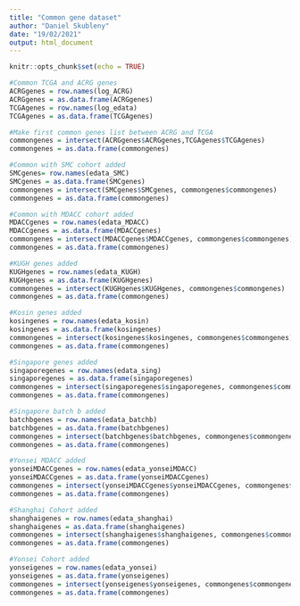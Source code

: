 ```yaml
---
title: "Common gene dataset"
author: "Daniel Skubleny"
date: "19/02/2021"
output: html_document
---
```


```r
knitr::opts_chunk$set(echo = TRUE)
```

```r
#Common TCGA and ACRG genes
ACRGgenes = row.names(log_ACRG)
ACRGgenes = as.data.frame(ACRGgenes)
TCGAgenes = row.names(log_edata)
TCGAgenes = as.data.frame(TCGAgenes)
```
```r
#Make first common genes list between ACRG and TCGA
commongenes = intersect(ACRGgenes$ACRGgenes,TCGAgenes$TCGAgenes)
commongenes = as.data.frame(commongenes)
```
```r
#Common with SMC cohort added
SMCgenes= row.names(edata_SMC)
SMCgenes = as.data.frame(SMCgenes)
commongenes = intersect(SMCgenes$SMCgenes, commongenes$commongenes)
commongenes = as.data.frame(commongenes)
```
```r
#Common with MDACC cohort added
MDACCgenes = row.names(edata_MDACC)
MDACCgenes = as.data.frame(MDACCgenes)
commongenes = intersect(MDACCgenes$MDACCgenes, commongenes$commongenes)
commongenes = as.data.frame(commongenes)
```
```r
#KUGH genes added
KUGHgenes = row.names(edata_KUGH)
KUGHgenes = as.data.frame(KUGHgenes)
commongenes = intersect(KUGHgenes$KUGHgenes, commongenes$commongenes)
commongenes = as.data.frame(commongenes)
```
```r
#Kosin genes added
kosingenes = row.names(edata_kosin)
kosingenes = as.data.frame(kosingenes)
commongenes = intersect(kosingenes$kosingenes, commongenes$commongenes)
commongenes = as.data.frame(commongenes)
```
```r
#Singapore genes added
singaporegenes = row.names(edata_sing)
singaporegenes = as.data.frame(singaporegenes)
commongenes = intersect(singaporegenes$singaporegenes, commongenes$commongenes)
commongenes = as.data.frame(commongenes)
```
```r
#Singapore batch b added
batchbgenes = row.names(edata_batchb)
batchbgenes = as.data.frame(batchbgenes)
commongenes = intersect(batchbgenes$batchbgenes, commongenes$commongenes)
commongenes = as.data.frame(commongenes)
```
```r
#Yonsei MDACC added
yonseiMDACCgenes = row.names(edata_yonseiMDACC)
yonseiMDACCgenes = as.data.frame(yonseiMDACCgenes)
commongenes = intersect(yonseiMDACCgenes$yonseiMDACCgenes, commongenes$commongenes)
commongenes = as.data.frame(commongenes)
```
```r
#Shanghai Cohort added
shanghaigenes = row.names(edata_shanghai)
shanghaigenes = as.data.frame(shanghaigenes)
commongenes = intersect(shanghaigenes$shanghaigenes, commongenes$commongenes)
commongenes = as.data.frame(commongenes)
```
```r
#Yonsei Cohort added
yonseigenes = row.names(edata_yonsei)
yonseigenes = as.data.frame(yonseigenes)
commongenes = intersect(yonseigenes$yonseigenes, commongenes$commongenes)
commongenes = as.data.frame(commongenes)
```

